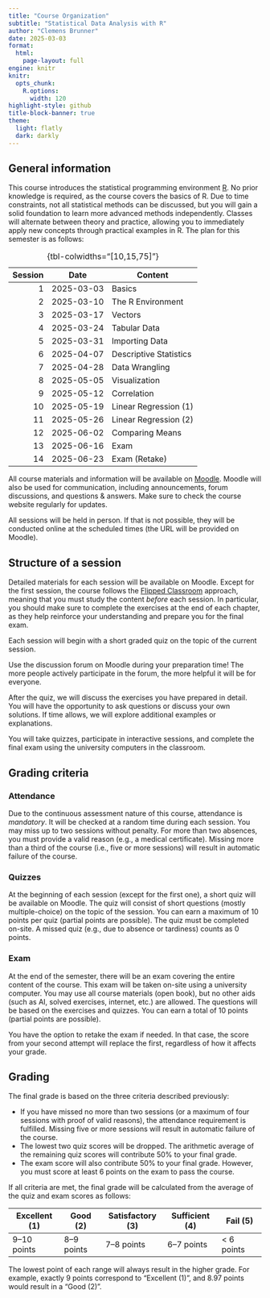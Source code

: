 ```yaml
---
title: "Course Organization"
subtitle: "Statistical Data Analysis with R"
author: "Clemens Brunner"
date: 2025-03-03
format:
  html:
    page-layout: full
engine: knitr
knitr:
  opts_chunk: 
    R.options:
      width: 120
highlight-style: github
title-block-banner: true
theme:
  light: flatly
  dark: darkly
---
```


## General information

This course introduces the statistical programming environment [R](https://www.r-project.org). No prior knowledge is required, as the course covers the basics of R. Due to time constraints, not all statistical methods can be discussed, but you will gain a solid foundation to learn more advanced methods independently. Classes will alternate between theory and practice, allowing you to immediately apply new concepts through practical examples in R. The plan for this semester is as follows:

| Session | Date       | Content                |
|--------:|------------|------------------------|
| 1       | 2025-03-03 | Basics                 |
| 2       | 2025-03-10 | The R Environment      |
| 3       | 2025-03-17 | Vectors                |
| 4       | 2025-03-24 | Tabular Data           |
| 5       | 2025-03-31 | Importing Data         |
| 6       | 2025-04-07 | Descriptive Statistics |
| 7       | 2025-04-28 | Data Wrangling         |
| 8       | 2025-05-05 | Visualization          |
| 9       | 2025-05-12 | Correlation            |
| 10      | 2025-05-19 | Linear Regression (1)  |
| 11      | 2025-05-26 | Linear Regression (2)  |
| 12      | 2025-06-02 | Comparing Means        |
| 13      | 2025-06-16 | Exam                   |
| 14      | 2025-06-23 | Exam (Retake)          |

: {tbl-colwidths="[10,15,75]"}

All course materials and information will be available on [Moodle](https://moodle.uni-graz.at/login/index.php). Moodle will also be used for communication, including announcements, forum discussions, and questions & answers. Make sure to check the course website regularly for updates.

All sessions will be held in person. If that is not possible, they will be conducted online at the scheduled times (the URL will be provided on Moodle).


## Structure of a session

Detailed materials for each session will be available on Moodle. Except for the first session, the course follows the [Flipped Classroom](https://en.wikipedia.org/wiki/Flipped_classroom) approach, meaning that you must study the content *before* each session. In particular, you should make sure to complete the exercises at the end of each chapter, as they help reinforce your understanding and prepare you for the final exam.

Each session will begin with a short graded quiz on the topic of the current session. 

:::{.callout-tip}
Use the discussion forum on Moodle during your preparation time! The more people actively participate in the forum, the more helpful it will be for everyone.
:::

After the quiz, we will discuss the exercises you have prepared in detail. You will have the opportunity to ask questions or discuss your own solutions. If time allows, we will explore additional examples or explanations.

You will take quizzes, participate in interactive sessions, and complete the final exam using the university computers in the classroom.


## Grading criteria

### Attendance

Due to the continuous assessment nature of this course, attendance is *mandatory*. It will be checked at a random time during each session. You may miss up to two sessions without penalty. For more than two absences, you must provide a valid reason (e.g., a medical certificate). Missing more than a third of the course (i.e., five or more sessions) will result in automatic failure of the course.


### Quizzes

At the beginning of each session (except for the first one), a short quiz will be available on Moodle. The quiz will consist of short questions (mostly multiple-choice) on the topic of the session. You can earn a maximum of 10 points per quiz (partial points are possible). The quiz must be completed on-site. A missed quiz (e.g., due to absence or tardiness) counts as 0 points.


### Exam

At the end of the semester, there will be an exam covering the entire content of the course. This exam will be taken on-site using a university computer. You may use all course materials (open book), but no other aids (such as AI, solved exercises, internet, etc.) are allowed. The questions will be based on the exercises and quizzes. You can earn a total of 10 points (partial points are possible).

You have the option to retake the exam if needed. In that case, the score from your second attempt will replace the first, regardless of how it affects your grade.


## Grading

The final grade is based on the three criteria described previously:

- If you have missed no more than two sessions (or a maximum of four sessions with proof of valid reasons), the attendance requirement is fulfilled. Missing five or more sessions will result in automatic failure of the course.
- The lowest two quiz scores will be dropped. The arithmetic average of the remaining quiz scores will contribute 50% to your final grade.
- The exam score will also contribute 50% to your final grade. However, you must score at least 6 points on the exam to pass the course.

If all criteria are met, the final grade will be calculated from the average of the quiz and exam scores as follows:

| Excellent (1) | Good (2)   | Satisfactory (3) | Sufficient (4) | Fail (5)    |
|---------------|------------|------------------|----------------|-------------|
| 9–10 points   | 8–9 points | 7–8 points       | 6–7 points     | \< 6 points |

The lowest point of each range will always result in the higher grade. For example, exactly 9 points correspond to "Excellent (1)", and 8.97 points would result in a "Good (2)".
